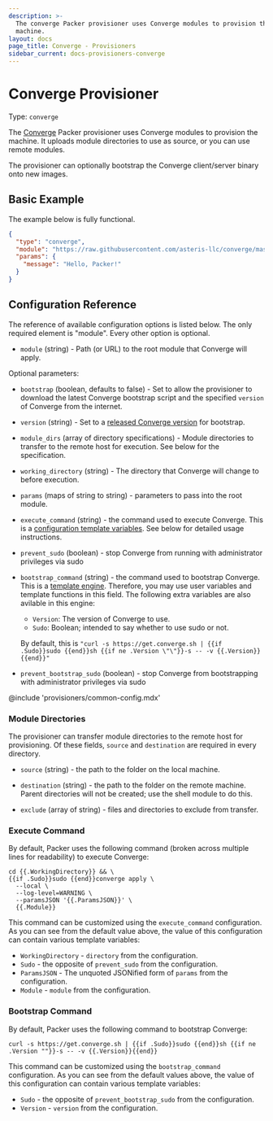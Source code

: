 ```yaml
---
description: >-
  The converge Packer provisioner uses Converge modules to provision the
  machine.
layout: docs
page_title: Converge - Provisioners
sidebar_current: docs-provisioners-converge
---
```


# Converge Provisioner

Type: `converge`

The [Converge](http://converge.aster.is) Packer provisioner uses Converge
modules to provision the machine. It uploads module directories to use as
source, or you can use remote modules.

The provisioner can optionally bootstrap the Converge client/server binary onto
new images.

## Basic Example

The example below is fully functional.

```json
{
  "type": "converge",
  "module": "https://raw.githubusercontent.com/asteris-llc/converge/master/samples/fileContent.hcl",
  "params": {
    "message": "Hello, Packer!"
  }
}
```

## Configuration Reference

The reference of available configuration options is listed below. The only
required element is "module". Every other option is optional.

- `module` (string) - Path (or URL) to the root module that Converge will
  apply.

Optional parameters:

- `bootstrap` (boolean, defaults to false) - Set to allow the provisioner to
  download the latest Converge bootstrap script and the specified `version`
  of Converge from the internet.

- `version` (string) - Set to a [released Converge
  version](https://github.com/asteris-llc/converge/releases) for bootstrap.

- `module_dirs` (array of directory specifications) - Module directories to
  transfer to the remote host for execution. See below for the specification.

- `working_directory` (string) - The directory that Converge will change to
  before execution.

- `params` (maps of string to string) - parameters to pass into the root
  module.

- `execute_command` (string) - the command used to execute Converge. This is a
  [configuration template variables](/docs/templates/engine.html).
  See below for detailed usage instructions.

- `prevent_sudo` (boolean) - stop Converge from running with administrator
  privileges via sudo

- `bootstrap_command` (string) - the command used to bootstrap Converge. This
  is a [template engine](/docs/templates/engine.html). Therefore, you may use
  user variables and template functions in this field. The following extra
  variables are also avilable in this engine:

  - `Version`: The version of Converge to use.
  - `Sudo`: Boolean; intended to say whether to use sudo or not.

  By default, this is `"curl -s https://get.converge.sh | {{if .Sudo}}sudo {{end}}sh {{if ne .Version \"\"}}-s -- -v {{.Version}}{{end}}"`

- `prevent_bootstrap_sudo` (boolean) - stop Converge from bootstrapping with
  administrator privileges via sudo

@include 'provisioners/common-config.mdx'

### Module Directories

The provisioner can transfer module directories to the remote host for
provisioning. Of these fields, `source` and `destination` are required in every
directory.

- `source` (string) - the path to the folder on the local machine.

- `destination` (string) - the path to the folder on the remote machine.
  Parent directories will not be created; use the shell module to do this.

- `exclude` (array of string) - files and directories to exclude from
  transfer.

### Execute Command

By default, Packer uses the following command (broken across multiple lines for
readability) to execute Converge:

```liquid
cd {{.WorkingDirectory}} && \
{{if .Sudo}}sudo {{end}}converge apply \
  --local \
  --log-level=WARNING \
  --paramsJSON '{{.ParamsJSON}}' \
  {{.Module}}
```

This command can be customized using the `execute_command` configuration. As
you can see from the default value above, the value of this configuration can
contain various template variables:

- `WorkingDirectory` - `directory` from the configuration.
- `Sudo` - the opposite of `prevent_sudo` from the configuration.
- `ParamsJSON` - The unquoted JSONified form of `params` from the
  configuration.
- `Module` - `module` from the configuration.

### Bootstrap Command

By default, Packer uses the following command to bootstrap Converge:

```liquid
curl -s https://get.converge.sh | {{if .Sudo}}sudo {{end}}sh {{if ne .Version ""}}-s -- -v {{.Version}}{{end}}
```

This command can be customized using the `bootstrap_command` configuration. As
you can see from the default values above, the value of this configuration can
contain various template variables:

- `Sudo` - the opposite of `prevent_bootstrap_sudo` from the configuration.
- `Version` - `version` from the configuration.
